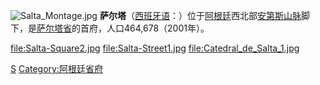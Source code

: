 {{coord|24|47|S|65|25|W|display=title}}
[[File:Salta_Montage.jpg|right]]
'''萨尔塔'''（[[西班牙语|西班牙语]]：'''{{lang|es|Salta}}'''）位于[[阿根廷|阿根廷]]西北部[[安第斯山脉|安第斯山脉]]脚下，是[[萨尔塔省|萨尔塔省]]的首府，人口464,678（2001年）。

<gallery>
file:Salta-Square2.jpg
file:Salta-Street1.jpg
file:Catedral_de_Salta_1.jpg
</gallery>

{{Commons|Salta city}}
{{Authority control}}
{{southAm-geo-stub}}

[[Category:阿根廷城市|S]]
[[Category:阿根廷省府|Category:阿根廷省府]]